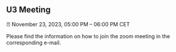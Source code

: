 ## U3 Meeting {.unnumbered}

⏰  November 23, 2023, 05:00 PM -- 06:00 PM CET

Please find the information on how to join the zoom meeting in the corresponding e-mail.